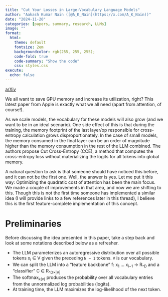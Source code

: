 ```yaml
---
title: "Cut Your Losses in Large-Vocabulary Language Models"
author: "Aakash Kumar Nain ([@A_K_Nain](https://x.com/A_K_Nain))"
date: "2024-11-20"
categories: [papers, summary, research, LLMs]
image: ""
format:
  html:
    theme: default
    fontsize: 2em
    backgroundcolor: rgb(255, 255, 255);
    code-fold: true
    code-summary: "Show the code"
    css: styles.css
execute: 
  echo: false
---
```


[arXiv](https://arxiv.org/abs/2411.09009)<br>

We all want to save GPU memory and increase its utilization, right? This latest paper from Apple is
exactly what we all need (apart from attention, of course!).

As we scale models, the vocabulary for these models will also grow (and we want to be in an ideal
scenario). One side effect of this is that during the training, the memory footprint of the last layer/op
responsible for cross-entropy calculation grows disproportionately. In the case of small models, the
memory consumed in the final layer can be an order of magnitude higher than the memory consumption in the
rest of the LLM combined. The authors propose Cut Cross-Entropy (CCE), a method that computes the
cross-entropy loss without materializing the logits for all tokens into global memory.

A natural question to ask is that someone should have noticed this before, and it can not be the first
one. Well, the answer is yes. Let me put it this way: Optimizing the quadratic cost of attention has
been the main focus. We made a couple of improvements in that area, and now we are shifting to this.
Though this is not the first time someone has implemented a similar idea (I will provide links to a few
references later in this thread), I believe this is the first feature-complete implementation of this
concept.


# Preliminaries

Before discussing the idea presented in this paper, take a step back and look at some notations described
below as a refresher.

* The LLM parameterizes an autoregressive distribution over all possible tokens x~i~ ∈ V given the
preceding `N − 1` tokens. `V` is our vocabulary.
* We can split the LLM into a "feature backbone" f: x~1~ ... x~i−1~ → R~^D~ and a "classifier"
C ∈ R~^D×|V|~
* The softmax~k(v)~ produces the probability over all vocabulary entries from the unnormalized log
probabilities (logits).
* At training time, the LLM maximizes the log-likelihood of the next token.
